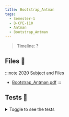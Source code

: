 ```yaml
---
title: Bootstrap_Antman
tags:
  - Semester-1
  - B-CPE-110
  - Antman
  - Bootstrap_Antman
---
```

> Timeline: ?


## Files 📂

:::note 2020 Subject and Files
- [Bootstrap_Antman.pdf](https://github.com/Studio-17/Epitech-Subjects/raw/main/Semester-1/B-CPE-110/Antman/Bootstrap_Antman/Bootstrap_Antman.pdf)
:::

## Tests 🤖
<details>
  <summary>Toggle to see the tests</summary>
  <div>
Yo
  </div>
</details>

